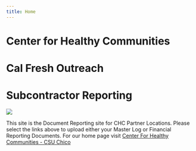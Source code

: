 ```yaml
---
title: Home
---
```


# Center for Healthy Communities 
# Cal Fresh Outreach
# Subcontractor Reporting

![](chc-logo.jpg)

This site is the Document Reporting site for CHC Partner Locations.  Please select the links above to upload either your Master Log or Financial Reporting Documents. For our home page visit [Center For Healthy Communities - CSU Chico](http://www.csuchico.edu/chc/)

<!---
Todo, 
* modify CSS so that 2nd and 3rd level header are still centered, 
* slightly smaller font, 
* and the first level header is that almost periwinkle blue(?). 
--->